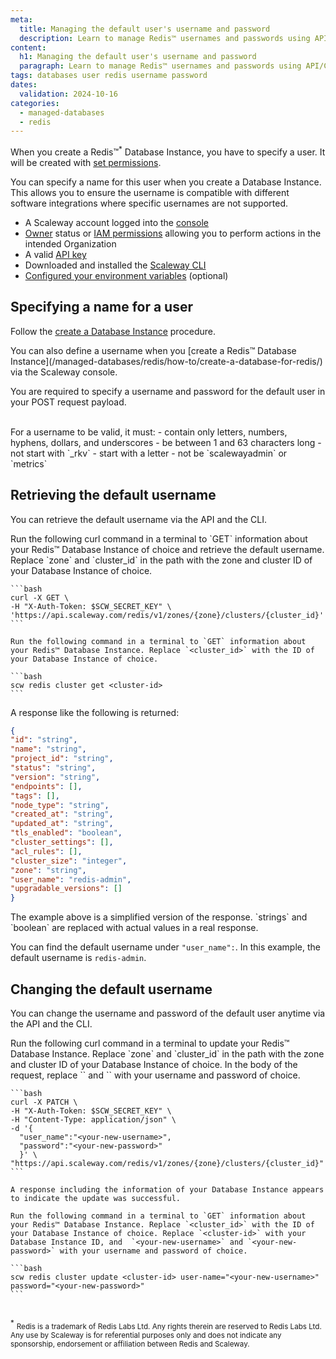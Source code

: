 ```yaml
---
meta:
  title: Managing the default user's username and password
  description: Learn to manage Redis™ usernames and passwords using API/CLI.
content:
  h1: Managing the default user's username and password
  paragraph: Learn to manage Redis™ usernames and passwords using API/CLI.
tags: databases user redis username password
dates:
  validation: 2024-10-16
categories:
  - managed-databases
  - redis
---
```


When you create a Redis™<sup>*</sup> Database Instance, you have to specify a user. It will be created with [set permissions](/managed-databases/redis/reference-content/default-user-permissions/).

You can specify a name for this user when you create a Database Instance. This allows you to ensure the username is compatible with different software integrations where specific usernames are not supported.

<Macro id="requirements" />

- A Scaleway account logged into the [console](https://console.scaleway.com)
- [Owner](/identity-and-access-management/iam/concepts/#owner) status or [IAM permissions](/identity-and-access-management/iam/concepts/#permission) allowing you to perform actions in the intended Organization
- A valid [API key](/identity-and-access-management/iam/how-to/create-api-keys/)
- Downloaded and installed the [Scaleway CLI](https://github.com/scaleway/scaleway-cli#scaleway-cli-v2)
- [Configured your environment variables](https://github.com/scaleway/scaleway-cli/blob/master/docs/commands/config.md) (optional)

## Specifying a name for a user

Follow the [create a Database Instance](https://www.scaleway.com/en/developers/api/managed-database-redis/#quickstart) procedure.

<Message type="tip">
You can also define a username when you [create a Redis™ Database Instance](/managed-databases/redis/how-to/create-a-database-for-redis/) via the Scaleway console.
</Message>

You are required to specify a username and password for the default user in your POST request payload.

<Message type="important">
<br />
For a username to be valid, it must:
  - contain only letters, numbers, hyphens, dollars, and underscores
  - be between 1 and 63 characters long
  - not start with `_rkv`
  - start with a letter
  - not be `scalewayadmin` or `metrics`
</Message>

## Retrieving the default username

You can retrieve the default username via the API and the CLI.

<Tabs id="get database instance">
  <TabsTab label="API">
    Run the following curl command in a terminal to `GET` information about your Redis™ Database Instance of choice and retrieve the default username. Replace `zone` and `cluster_id` in the path with the zone and cluster ID of your Database Instance of choice.

    ```bash
    curl -X GET \
    -H "X-Auth-Token: $SCW_SECRET_KEY" \
    'https://api.scaleway.com/redis/v1/zones/{zone}/clusters/{cluster_id}'
    ```
  </TabsTab>

  <TabsTab label="CLI">

    Run the following command in a terminal to `GET` information about your Redis™ Database Instance. Replace `<cluster_id>` with the ID of your Database Instance of choice.

    ```bash
    scw redis cluster get <cluster-id>
    ```

  </TabsTab>
</Tabs>

A response like the following is returned:

```json
{
"id": "string",
"name": "string",
"project_id": "string",
"status": "string",
"version": "string",
"endpoints": [],
"tags": [],
"node_type": "string",
"created_at": "string",
"updated_at": "string",
"tls_enabled": "boolean",
"cluster_settings": [],
"acl_rules": [],
"cluster_size": "integer",
"zone": "string",
"user_name": "redis-admin",
"upgradable_versions": []
}
```

<Message type="important">
  The example above is a simplified version of the response. `strings` and `boolean` are replaced with actual values in a real response.
</Message>

You can find the default username under `"user_name":`. In this example, the default username is `redis-admin`.

## Changing the default username

You can change the username and password of the default user anytime via the API and the CLI.

<Tabs id="get database instance">
  <TabsTab label="API">
    Run the following curl command in a terminal to update your Redis™ Database Instance. Replace `zone` and `cluster_id` in the path with the zone and cluster ID of your Database Instance of choice. In the body of the request, replace `<your-new-username>` and `<your-new-password>` with your username and password of choice.

    ```bash
    curl -X PATCH \
    -H "X-Auth-Token: $SCW_SECRET_KEY" \
    -H "Content-Type: application/json" \
    -d '{
      "user_name":"<your-new-username>",
      "password":"<your-new-password>"
      }' \
    "https://api.scaleway.com/redis/v1/zones/{zone}/clusters/{cluster_id}"
    ```

    A response including the information of your Database Instance appears to indicate the update was successful.
  </TabsTab>

  <TabsTab label="CLI">

    Run the following command in a terminal to `GET` information about your Redis™ Database Instance. Replace `<cluster_id>` with the ID of your Database Instance of choice. Replace `<cluster-id>` with your Database Instance ID, and  `<your-new-username>` and `<your-new-password>` with your username and password of choice.

    ```bash
    scw redis cluster update <cluster-id> user-name="<your-new-username>" password="<your-new-password>"
    ```

  </TabsTab>
</Tabs>

<br/>
<sup>*</sup> <small>Redis is a trademark of Redis Labs Ltd. Any rights therein are reserved to Redis Labs Ltd. Any use by Scaleway is for referential purposes only and does not indicate any sponsorship, endorsement or affiliation between Redis and Scaleway. </small>